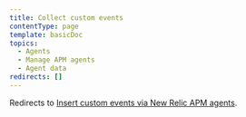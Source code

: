 ```yaml
---
title: Collect custom events
contentType: page
template: basicDoc
topics:
  - Agents
  - Manage APM agents
  - Agent data
redirects: []
---
```


Redirects to [Insert custom events via New Relic APM agents](/docs/insights/insights-data-sources/custom-events/insert-custom-events-new-relic-apm-agents).
